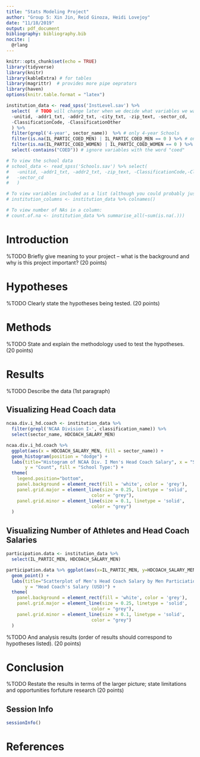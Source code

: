 ```yaml
---
title: "Stats Modeling Project"
author: "Group 5: Xin Jin, Reid Ginoza, Heidi Lovejoy"
date: "11/18/2019"
output: pdf_document
bibliography: bibliography.bib
nocite: | 
  @rlang
---
```


```r
knitr::opts_chunk$set(echo = TRUE)
library(tidyverse)
library(knitr)
library(kableExtra) # for tables
library(magrittr)  # provides more pipe oeprators
library(haven)
options(knitr.table.format = "latex")
```

```r
institution_data <- read_spss('InstLevel.sav') %>%
  select(  # TODO will change later when we decide what variables we want
  -unitid, -addr1_txt, -addr2_txt, -city_txt, -zip_text, -sector_cd,
  -ClassificationCode, -ClassificationOther
  ) %>%
  filter(grepl('4-year', sector_name))  %>% # only 4-year Schools
  filter(is.na(IL_PARTIC_COED_MEN) | IL_PARTIC_COED_MEN == 0 ) %>% # only schools with no male participants in coed
  filter(is.na(IL_PARTIC_COED_WOMEN) | IL_PARTIC_COED_WOMEN == 0 ) %>% # only schools with no female participants in coed
  select(-contains("COED")) # ignore variables with the word "coed"

```

```r
# To view the school data
# school_data <- read_spss('Schools.sav') %>% select(
#   -unitid, -addr1_txt, -addr2_txt, -zip_text, -ClassificationCode,-ClassificationOther,
#   -sector_cd
#   )

# To view variables included as a list (although you could probably just view the data):
# institution_columns <- institution_data %>% colnames()

# To view number of NAs in a column:
# count.of.na <- institution_data %>% summarise_all(~sum(is.na(.)))
```

# Introduction
%TODO Briefly give meaning to your project – what is the background and why is this project important?  (20 points)

# Hypotheses
%TODO Clearly state the hypotheses being tested. (20 points)

# Methods
%TODO State and explain the methodology used to test the hypotheses.  (20 points)

# Results
%TODO Describe the data (1st paragraph)

## Visualizing Head Coach data
```r
ncaa.div.i_hd.coach <- institution_data %>%
  filter(grepl('NCAA Division I-', classification_name)) %>%
  select(sector_name, HDCOACH_SALARY_MEN)

ncaa.div.i_hd.coach %>%
  ggplot(aes(x = HDCOACH_SALARY_MEN, fill = sector_name)) +
  geom_histogram(position = "dodge") +
  labs(title="Histogram of NCAA Div. I Men's Head Coach Salary", x = "Salary (USD)",
       y = "Count", fill = "School Type:") +
  theme(
    legend.position="bottom",
    panel.background = element_rect(fill = 'white', color = 'grey'),
    panel.grid.major = element_line(size = 0.25, linetype = 'solid',
                                color = "grey"), 
    panel.grid.minor = element_line(size = 0.1, linetype = 'solid',
                                color = "grey")
  )
```

## Visualizing Number of Athletes and Head Coach Salaries
```r
participation.data <- institution_data %>%
  select(IL_PARTIC_MEN, HDCOACH_SALARY_MEN)

participation.data %>% ggplot(aes(x=IL_PARTIC_MEN, y=HDCOACH_SALARY_MEN)) +
  geom_point() +
  labs(title="Scatterplot of Men's Head Coach Salary by Men Particiation Counts", x = "Count of Men Participating",
       y = "Head Coach's Salary (USD)") +
  theme(
    panel.background = element_rect(fill = 'white', color = 'grey'),
    panel.grid.major = element_line(size = 0.25, linetype = 'solid',
                                color = "grey"), 
    panel.grid.minor = element_line(size = 0.1, linetype = 'solid',
                                color = "grey")
  )
```

%TODO And analysis results (order of results should correspond to hypotheses listed).  (20 points)

# Conclusion
%TODO Restate the results in terms of the larger picture; state limitations and opportunities forfuture research (20 points)

## Session Info
```r
sessionInfo()
```

# References